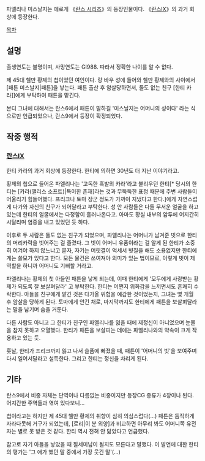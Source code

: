 파엘리나 미스날지는 에로게 《[[란스 시리즈]]》의 등장인물이다. 《[[란스Ⅸ]]》의 과거 회상에 등장한다.

[[목차]]

== 설명 ==

출생연도는 불명이며, 사망연도는 GI988. 따라서 정확한 나이를 알 수 없다.

제 45대 헬만 황제의 첩이었던 여인이다. 랑 바우 성에 들어와 헬만 황제와의 사이에서 [패튼 미스날지|패튼]을 낳는다. 패튼 출산 후 암살당하면서, 둘도 없는 친구 [한티 카라]]에게 부탁하여 패튼을 맡긴다.

본디 그녀에 대해서는 란스6에서 패튼이 말하길 '미스날지는 어머니의 성이다' 라는 식으로만 언급되었으나, 란스9에서 등장이 확정되었다.

== 작중 행적 ==

=== [[란스Ⅸ]] ===

한티 카라의 과거 회상에 등장한다. 한티에 의하면 30년도 더 지난 이야기라고.

황제의 첩으로 들어온 파엘리나는 '고독한 흑발의 카라'라고 불리우던 한티[* 당시의 한티는 [카라(앨리스 소프트)|특이한 존재]라는 것과 무뚝뚝한 표정 때문에 주변 사람들이 어울리기 힘들어했다. 프리크나 토마 장군 정도가 가까이 지냈다고 한다.]에게 자연스럽게 다가와 자신의 친구가 되어달라고 부탁한다. 성 안 사람들은 다들 무서운 얼굴을 하고 있는데 한티의 얼굴에서는 다정함이 흘러나온다고. 아마도 황실 내부의 암투에 어지간히 시달리며 염증을 내고 있었던 듯 하다. 

이후로 두 사람은 둘도 없는 친구가 되었으며, 파엘리나는 어머니가 남겨준 빗으로 한티의 머리카락을 빗어주는 걸 즐겼다. 그 빗이 어머니 유품이라는 걸 알게 된 한티가 소중히 여겨야 하지 않느냐고 묻자, 자기는 머릿결이 억세서 빗질을 해도 소용없지만 한티에게는 쓸모가 있다고 한다. 모든 물건은 쓰여져야 의미가 있는 법이므로, 이렇게 빗이 제 역할을 하니까 어머니도 기뻐할 거라고. 

파엘리나는 황제의 첫 아들인 패튼을 낳게 되는데, 이때 한티에게 '모두에게 사랑받는 황제가 되도록 잘 보살펴달라' 고 부탁한다. 한티는 어쩐지 위화감을 느끼면서도 흔쾌히 수락한다. 아들을 친구에게 맡긴 것은 다가올 위험을 예감한 것이었는지, 그녀는 몇 개월 후 암살을 당하게 된다. 토마에게 안긴 채로, 마지막까지도 한티에게 패튼을 보살펴달라는 말을 남기며 숨을 거둔다.

다른 사람도 아니고 그 한티가 친구인 파엘리나를 잃을 때에 제정신이 아니었으며 눈물을 참지 못하고 오열했다. 한티가 패튼을 보살피는 데에는 파엘리나와의 약속이 크게 작용하고 있는 듯.

훗날, 한티가 프리크까지 잃고 나서 슬픔에 빠졌을 때, 패튼이 '어머니의 빗'을 보여주며 다시 일어서달라고 설득한다. 그리고 한티는 정신을 차리게 된다.

== 기타 ==

란스9에서 비중 자체는 단역이나 다름없는 비중이지만 등장CG 종류가 4장이나 된다. 어지간한 주역들과 엮여 있다보니...

첩이라고는 하지만 제 45대 헬만 황제의 취향이 심히 의심스럽다(...) 패튼은 듬직하게 자라다못해 거구가 되었는데, [로리|이 분 외양]과 비교하면 아무리 봐도 어머니쪽 유전자는 별로 못 받은 것 같다. 한티 역시 전혀 안 닮았다고 언급했다. 

참고로 자기 아들을 낳았을 때 절세미남이 될지도 모른다고 말했다. 이 발언에 대한 한티의 평가는 '그 애가 했던 말 중에서 가장 웃긴 말'(...)
